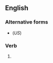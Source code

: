 {{also|re-cognising}}

==English==

===Alternative forms===
* {{l|en|recognizing}} (''US'')

===Verb===
{{head|en|present participle}}

# {{lb|en|British}} {{present participle of|recognise|lang=en|nocat=1}}